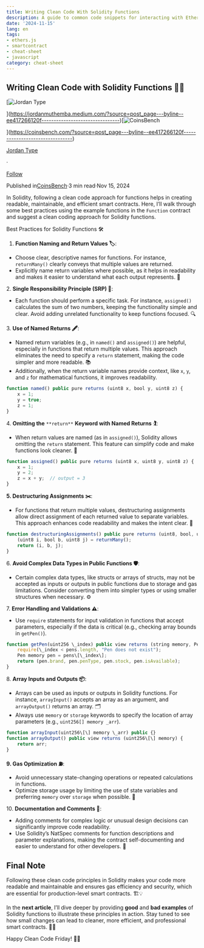 ```yaml
---
title: Writing Clean Code With Solidity Functions
description: A guide to common code snippets for interacting with Ethereum smart contracts using Writing Clean Code With Solidity ...
date: '2024-11-15'
lang: en
tags:
- ethers.js
- smartcontract
- cheat-sheet
- javascript
category: cheat-sheet
---
```



## Writing Clean Code with Solidity Functions 🧹✨

[![Jordan Type](https://miro.medium.com/v2/resize:fill:88:88/0*-BxK6NvbOEXZ038-.)

](https://jordanmuthemba.medium.com/?source=post_page---byline--ee417266120f--------------------------------)[![CoinsBench](https://miro.medium.com/v2/resize:fill:48:48/1*cxyieQYifV8lgCQjIXZ6ZQ.jpeg)

](https://coinsbench.com/?source=post_page---byline--ee417266120f--------------------------------)

[Jordan Type](https://jordanmuthemba.medium.com/?source=post_page---byline--ee417266120f--------------------------------)

·

[Follow](https://medium.com/m/signin?actionUrl=https%3A%2F%2Fmedium.com%2F_%2Fsubscribe%2Fuser%2Fc405a7ae1c25&operation=register&redirect=https%3A%2F%2Fcoinsbench.com%2Fwriting-clean-code-with-solidity-functions-ee417266120f&user=Jordan+Type&userId=c405a7ae1c25&source=post_page-c405a7ae1c25--byline--ee417266120f---------------------post_header-----------)

Published in[CoinsBench](https://coinsbench.com/?source=post_page---byline--ee417266120f--------------------------------)·3 min read·Nov 15, 2024

In Solidity, following a clean code approach for functions helps in creating readable, maintainable, and efficient smart contracts. Here, I’ll walk through some best practices using the example functions in the `Function` contract and suggest a clean coding approach for Solidity functions.

Best Practices for Solidity Functions 🛠️

1.  **Function Naming and Return Values 🏷️**:

*   Choose clear, descriptive names for functions. For instance, `returnMany()` clearly conveys that multiple values are returned.
*   Explicitly name return variables where possible, as it helps in readability and makes it easier to understand what each output represents. 🎯

2\. **Single Responsibility Principle (SRP) 📜**:

*   Each function should perform a specific task. For instance, `assigned()` calculates the sum of two numbers, keeping the functionality simple and clear. Avoid adding unrelated functionality to keep functions focused. 🔍

3\. **Use of Named Returns 🖋️**:

*   Named return variables (e.g., in `named()` and `assigned()`) are helpful, especially in functions that return multiple values. This approach eliminates the need to specify a `return` statement, making the code simpler and more readable. 📚
*   Additionally, when the return variable names provide context, like `x`, `y`, and `z` for mathematical functions, it improves readability.

```javascript
function named() public pure returns (uint8 x, bool y, uint8 z) {  
    x = 1;  
    y = true;  
    z = 1;  
}
```

4\. **Omitting the** `**return**` **Keyword with Named Returns 🏌️**:

*   When return values are named (as in `assigned()`), Solidity allows omitting the `return` statement. This feature can simplify code and make functions look cleaner. 🌟

```javascript
function assigned() public pure returns (uint8 x, uint8 y, uint8 z) {  
    x = 1;  
    y = 2;  
    z = x + y;  // output = 3  
}
```

**5\. Destructuring Assignments ✂️**:

*   For functions that return multiple values, destructuring assignments allow direct assignment of each returned value to separate variables. This approach enhances code readability and makes the intent clear. 🎨

```javascript
function destructuringAssignments() public pure returns (uint8, bool, uint8) {  
    (uint8 i, bool b, uint8 j) = returnMany();  
    return (i, b, j);  
}
```

6\. **Avoid Complex Data Types in Public Functions 🛡️**:

*   Certain complex data types, like structs or arrays of structs, may not be accepted as inputs or outputs in public functions due to storage and gas limitations. Consider converting them into simpler types or using smaller structures when necessary. ⚙️

7\. **Error Handling and Validations ⚠️**:

*   Use `require` statements for input validation in functions that accept parameters, especially if the data is critical (e.g., checking array bounds in `getPen()`).

```javascript
function getPen(uint256 \_index) public view returns (string memory, PenType, uint256, bool) {  
    require(\_index < pens.length, "Pen does not exist");  
    Pen memory pen = pens\[\_index\];  
    return (pen.brand, pen.penType, pen.stock, pen.isAvailable);  
}
```

8\. **Array Inputs and Outputs 📦**:

*   Arrays can be used as inputs or outputs in Solidity functions. For instance, `arrayInput()` accepts an array as an argument, and `arrayOutput()` returns an array. 🗂️
*   Always use `memory` or `storage` keywords to specify the location of array parameters (e.g., `uint256[] memory _arr`).

```javascript
function arrayInput(uint256\[\] memory \_arr) public {}  
function arrayOutput() public view returns (uint256\[\] memory) {  
    return arr;  
}
```

**9\. Gas Optimization ⛽**:

*   Avoid unnecessary state-changing operations or repeated calculations in functions.
*   Optimize storage usage by limiting the use of state variables and preferring `memory` over `storage` when possible. 🚀

10\. **Documentation and Comments 📝**:

*   Adding comments for complex logic or unusual design decisions can significantly improve code readability.
*   Use Solidity’s NatSpec comments for function descriptions and parameter explanations, making the contract self-documenting and easier to understand for other developers. 📖

## Final Note

Following these clean code principles in Solidity makes your code more readable and maintainable and ensures gas efficiency and security, which are essential for production-level smart contracts. 🏗️💡

In the **next article**, I’ll dive deeper by providing **good** and **bad examples** of Solidity functions to illustrate these principles in action. Stay tuned to see how small changes can lead to cleaner, more efficient, and professional smart contracts. 🚀✨

Happy Clean Code Friday! 🧼🎉